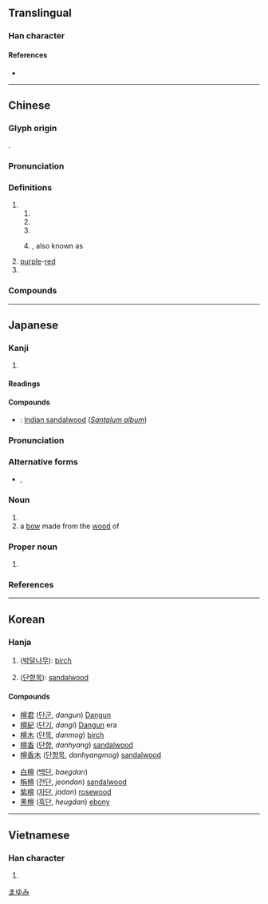 {{character info}}
==Translingual==

===Han character===
{{Han char|rn=75|rad=木|as=13|sn=17|four=40916|canj=DYWM|ids=⿰木亶}}

====References====
* {{Han ref|kx=0555.390|dkj=15632|dj=0945.220|hdz=21305.010|uh=6A80|ud=27264|bh=C0C8|bd=49352}}

----

==Chinese==
{{zh-forms|alt=枟-second round simplified}}

===Glyph origin===
{{Han etym}}
{{Han compound|木|亶|c1=s|c2=p|ls=psc}}.

===Pronunciation===
{{zh-pron
|m=tán
|m-s=
|c=taan4
|c-t=
|g=
|h=pfs=
|j=
|mb=
|md=
|mn=ml:tân/tôaⁿ
|mn_note=tân - literary; tôaⁿ - vernacular
|mn-t=tang5
|w=
|x=
|mc=y
|oc=y
|cat=n,pn
}}

===Definitions===
{{zh-hanzi}}

# {{n-g|Name of several kind of [[plant]]s, including:}}
## {{zh-l|紫檀|''[[Pterocarpus indicus]]''}}
## {{zh-l|青檀|{{taxlink|Pteroceltis tatarinowii|species}}}}
## {{zh-l|黃檀|{{taxlink|Dalbergia hupeana|species}}}}
## {{zh-short|旃檀|''[[Santalum album]]''|dot=}}, also known as {{zh-l|檀香}}
# [[purple]]-[[red]]
# {{surname|zh}}

===Compounds===
{{zh-der|伐檀|印度黃檀|旃檀|栴檀|檀信|檀口|檀弓|檀施|檀暈妝|檀木靴|檀板|檀林|檀槽|檀欒|檀粉|檀越|檀車|檀那|檀郎|檀郎謝女|檀香|檀香山|檀香扇|毚檀|白檀|紫檀|邏逤檀|阿檀|馬躍檀溪|黑檀木|檀溪}}

----

==Japanese==

===Kanji===
{{ja-kanji|grade=|rs=木13}}

# {{rfdef|ja|sort=木13}}

====Readings====
{{ja-readings
|goon=だん
|kanon=たん
|kun=まゆみ-}}

====Compounds====
* {{ja-r|白檀|びゃくだん}}: [[Indian sandalwood]] (''[[Santalum album]]'')

{{wikipedia|lang=ja}}
{{ja-kanjitab|まゆみ|yomi=k}}

===Pronunciation===
{{ja-pron|yomi=k|まゆみ|acc=0|acc_ref=DJR,NHK|acc2=1|acc2_ref=DJR,NHK}}

===Alternative forms===
* {{ja-l|真弓}}, {{ja-l|檀弓}}

===Noun===
{{ja-noun|まゆみ|マユミ}}

# {{taxlink|Euonymus hamiltonianus|species|noshow=1}}
# a [[bow]] made from the [[wood]] of {{taxlink|Euonymus hamiltonianus|species|noshow=1}}

===Proper noun===
{{ja-pos|proper|だん}}

# {{surname|ja|sort=たん'}}

===References===
<references/>

[[Category:ja:Trees|まゆみ]]

----

==Korean==

===Hanja===
{{ko-hanja|hangeul=단|eumhun=|rv=dan|mr=tan|y=tan}}

# ([[박달나무]]): [[birch]]
#: {{syn|ko|橽|樺}}
# ([[단향목]]): [[sandalwood]]
#: {{syn|ko|栴|楝|栲|栝}}

====Compounds====
{{top2}}
* [[檀君]] ([[단군]], ''dangun'') [[w:Dangun|Dangun]]
* [[檀紀]] ([[단기]], ''dangi'') [[w:Dangun|Dangun]] era
* [[檀木]] ([[단목]], ''danmog'') [[birch]]
* [[檀香]] ([[단향]], ''danhyang'') [[sandalwood]]
* [[檀香木]] ([[단향목]], ''danhyangmog'') [[sandalwood]]
{{mid2}}
* [[白檀]] ([[백단]], ''baegdan'') {{vern|white sandalwood}}
* [[栴檀]] ([[전단]], ''jeondan'') [[sandalwood]]
* [[紫檀]] ([[자단]], ''jadan'') [[rosewood]]
* [[黑檀]] ([[흑단]], ''heugdan'') [[ebony]]
{{bottom}}

----

==Vietnamese==

===Han character===
{{vi-hantu|[[đàn]], [[trầm]]|rs=木13}}

# {{rfdef|vi|sort=木13}}